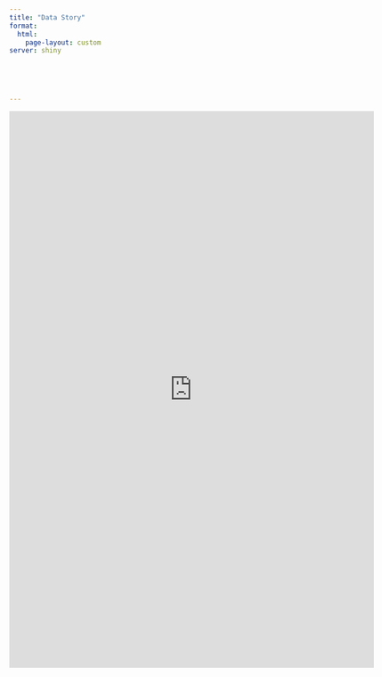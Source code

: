 ```yaml
---
title: "Data Story"
format: 
  html:
    page-layout: custom
server: shiny
    

    


---
```

<iframe height="1000" width="130%" frameborder="no" src="https://charlenentx.shinyapps.io/shiny/"> </iframe> 
